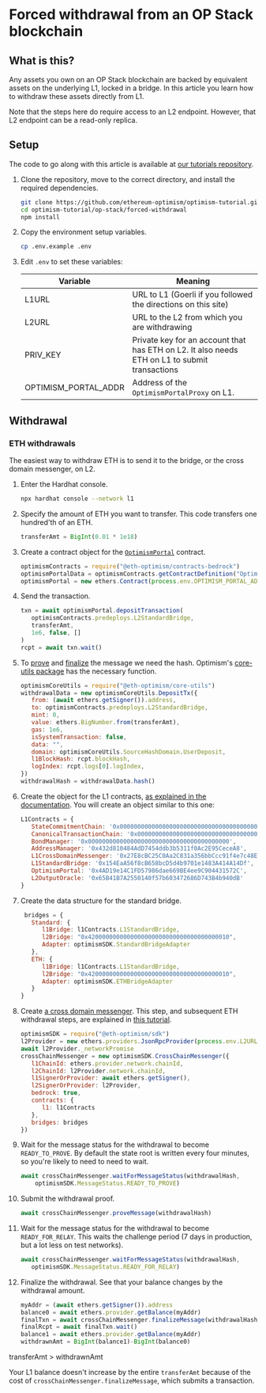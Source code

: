 
# Forced withdrawal from an OP Stack blockchain


## What is this?

Any assets you own on an OP Stack blockchain are backed by equivalent assets on the underlying L1, locked in a bridge. 
In this article you learn how to withdraw these assets directly from L1.

Note that the steps here do require access to an L2 endpoint.
However, that L2 endpoint can be a read-only replica.


## Setup 

The code to go along with this article is available at [our tutorials repository](https://github.com/ethereum-optimism/optimism-tutorial/tree/main/op-stack/forced-withdrawal).

1. Clone the repository, move to the correct directory, and install the required dependencies.

   ```sh
   git clone https://github.com/ethereum-optimism/optimism-tutorial.git
   cd optimism-tutorial/op-stack/forced-withdrawal
   npm install
   ```

1. Copy the environment setup variables.

   ```sh
   cp .env.example .env
   ```

1. Edit `.env` to set these variables:

   | Variable             | Meaning |
   | -------------------- | ------- |
   | L1URL                | URL to L1 (Goerli if you followed the directions on this site)
   | L2URL                | URL to the L2 from which you are withdrawing
   | PRIV_KEY             | Private key for an account that has ETH on L2. It also needs ETH on L1 to submit transactions
   | OPTIMISM_PORTAL_ADDR | Address of the `OptimismPortalProxy` on L1.


## Withdrawal

### ETH withdrawals

The easiest way to withdraw ETH is to send it to the bridge, or the cross domain messenger, on L2.

1. Enter the Hardhat console.

   ```sh
   npx hardhat console --network l1
   ```

1. Specify the amount of ETH you want to transfer.
   This code transfers one hundred'th of an ETH.

   ```js
   transferAmt = BigInt(0.01 * 1e18)
   ``` 

1. Create a contract object for the [`OptimismPortal`](https://github.com/ethereum-optimism/optimism/blob/129032f15b76b0d2a940443a39433de931a97a44/packages/contracts-bedrock/contracts/L1/OptimismPortal.sol) contract.

   ```js
   optimismContracts = require("@eth-optimism/contracts-bedrock")
   optimismPortalData = optimismContracts.getContractDefinition("OptimismPortal")
   optimismPortal = new ethers.Contract(process.env.OPTIMISM_PORTAL_ADDR, optimismPortalData.abi, await ethers.getSigner())
   ```

1. Send the transaction.

   ```js
   txn = await optimismPortal.depositTransaction(
      optimismContracts.predeploys.L2StandardBridge,
      transferAmt,
      1e6, false, []
   )
   rcpt = await txn.wait()
   ```


1. To [prove](https://sdk.optimism.io/classes/crosschainmessenger#proveMessage-2) and [finalize](https://sdk.optimism.io/classes/crosschainmessenger#finalizeMessage-2) the message we need the hash. 
   Optimism's [core-utils package](https://www.npmjs.com/package/@eth-optimism/core-utils) has the necessary function.

   ```js
   optimismCoreUtils = require("@eth-optimism/core-utils")
   withdrawalData = new optimismCoreUtils.DepositTx({
      from: (await ethers.getSigner()).address,
      to: optimismContracts.predeploys.L2StandardBridge,
      mint: 0,
      value: ethers.BigNumber.from(transferAmt),
      gas: 1e6,
      isSystemTransaction: false,
      data: "",
      domain: optimismCoreUtils.SourceHashDomain.UserDeposit,
      l1BlockHash: rcpt.blockHash,
      logIndex: rcpt.logs[0].logIndex,
   })
   withdrawalHash = withdrawalData.hash()
   ```

1. Create the object for the L1 contracts, [as explained in the documentation](../build/sdk.md).
   You will create an object similar to this one:

   ```js
   L1Contracts = {
      StateCommitmentChain: '0x0000000000000000000000000000000000000000',
      CanonicalTransactionChain: '0x0000000000000000000000000000000000000000',
      BondManager: '0x0000000000000000000000000000000000000000',
      AddressManager: '0x432d810484AdD7454ddb3b5311f0Ac2E95CeceA8',
      L1CrossDomainMessenger: '0x27E8cBC25C0Aa2C831a356bbCcc91f4e7c48EeeE',
      L1StandardBridge: '0x154EaA56f8cB658bcD5d4b9701e1483A414A14Df',
      OptimismPortal: '0x4AD19e14C1FD57986dae669BE4ee9C904431572C',
      L2OutputOracle: '0x65B41B7A2550140f57b603472686D743B4b940dB'
   }
   ```

1. Create the data structure for the standard bridge.

   ```js
    bridges = { 
      Standard: { 
         l1Bridge: l1Contracts.L1StandardBridge, 
         l2Bridge: "0x4200000000000000000000000000000000000010", 
         Adapter: optimismSDK.StandardBridgeAdapter
      },
      ETH: {
         l1Bridge: l1Contracts.L1StandardBridge, 
         l2Bridge: "0x4200000000000000000000000000000000000010", 
         Adapter: optimismSDK.ETHBridgeAdapter
      }
   }
   ```


1. Create [a cross domain messenger](https://sdk.optimism.io/classes/crosschainmessenger).
   This step, and subsequent ETH withdrawal steps, are explained in [this tutorial](https://github.com/ethereum-optimism/optimism-tutorial/tree/main/cross-dom-bridge-eth).

   ```js
   optimismSDK = require("@eth-optimism/sdk")
   l2Provider = new ethers.providers.JsonRpcProvider(process.env.L2URL)
   await l2Provider._networkPromise
   crossChainMessenger = new optimismSDK.CrossChainMessenger({
      l1ChainId: ethers.provider.network.chainId,
      l2ChainId: l2Provider.network.chainId,
      l1SignerOrProvider: await ethers.getSigner(),
      l2SignerOrProvider: l2Provider,
      bedrock: true,
      contracts: {
         l1: l1Contracts
      },
      bridges: bridges
   })   
   ```

1. Wait for the message status for the withdrawal to become `READY_TO_PROVE`.
   By default the state root is written every four minutes, so you're likely to need to need to wait.

   ```js
   await crossChainMessenger.waitForMessageStatus(withdrawalHash, 
       optimismSDK.MessageStatus.READY_TO_PROVE)
   ```
      
1. Submit the withdrawal proof.

   ```js
   await crossChainMessenger.proveMessage(withdrawalHash)
   ```

1. Wait for the message status for the withdrawal to become `READY_FOR_RELAY`.
   This waits the challenge period (7 days in production, but a lot less on test networks).

   ```js
   await crossChainMessenger.waitForMessageStatus(withdrawalHash, 
      optimismSDK.MessageStatus.READY_FOR_RELAY)
   ```   


1. Finalize the withdrawal.
   See that your balance changes by the withdrawal amount.

   ```js
   myAddr = (await ethers.getSigner()).address
   balance0 = await ethers.provider.getBalance(myAddr)
   finalTxn = await crossChainMessenger.finalizeMessage(withdrawalHash)
   finalRcpt = await finalTxn.wait()
   balance1 = await ethers.provider.getBalance(myAddr)
   withdrawnAmt = BigInt(balance1)-BigInt(balance0)
   ```

<Callout type="info"> 

transferAmt > withdrawnAmt

Your L1 balance doesn't increase by the entire `transferAmt` because of the cost of `crossChainMessenger.finalizeMessage`, which submits a transaction.
</Callout>